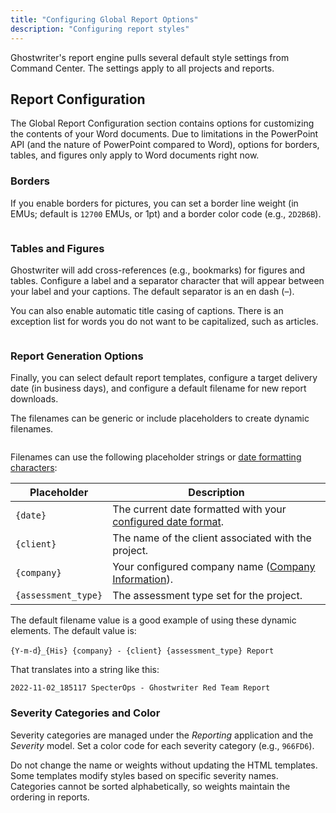 ```yaml
---
title: "Configuring Global Report Options"
description: "Configuring report styles"
---
```


Ghostwriter's report engine pulls several default style settings from Command Center. The settings apply to all projects and reports.

## Report Configuration

The Global Report Configuration section contains options for customizing the contents of your Word documents.
<Info>
Due to limitations in the PowerPoint API (and the nature of PowerPoint compared to Word), options for borders, tables, and figures only apply to Word documents right now.
</Info>

### Borders

If you enable borders for pictures, you can set a border line weight (in EMUs; default is `12700` EMUs, or 1pt) and a border color code (e.g., `2D2B6B`).
<Frame>
  <img src="/images/configuring-global-settings/image-2.png" alt=""/>
</Frame>

### Tables and Figures

Ghostwriter will add cross-references (e.g., bookmarks) for figures and tables. Configure a label and a separator character that will appear between your label and your captions. The default separator is an en dash (–).

You can also enable automatic title casing of captions. There is an exception list for words you do not want to be capitalized, such as articles.

<Frame>
  <img src="/images/configuring-global-settings/image-3.avif" alt=""/>
</Frame>

### Report Generation Options

Finally, you can select default report templates, configure a target delivery date (in business days), and configure a default filename for new report downloads.

The filenames can be generic or include placeholders to create dynamic filenames.

<Frame>
  <img src="/images/configuring-global-settings/image-4.avif" alt=""/>
</Frame>

Filenames can use the following placeholder strings or [date formatting characters](https://docs.djangoproject.com/en/4.1/ref/templates/builtins/#date):

| **Placeholder**      | **Description**                                                                                                                                         |
|-----------------------|---------------------------------------------------------------------------------------------------------------------------------------------------------|
| `{date}`             | The current date formatted with your [configured date format](https://www.ghostwriter.wiki/getting-started/quickstart#customizing-the-date-format).     |
| `{client}`           | The name of the client associated with the project.                                                                                                    |
| `{company}`          | Your configured company name ([Company Information](/configuring-global-settings/personalizing-company-information)).                                  |
| `{assessment_type}`  | The assessment type set for the project.

<Check>
The default filename value is a good example of using these dynamic elements. The default value is:

`{Y-m-d`}`_{His} {company} - {client} {assessment_type} Report`

That translates into a string like this:

`2022-11-02_185117 SpecterOps - Ghostwriter Red Team Report`
</Check>
### Severity Categories and Color

Severity categories are managed under the _Reporting_ application and the _Severity_ model. Set a color code for each severity category (e.g., `966FD6`).

<Warning>
Do not change the name or weights without updating the HTML templates. Some templates modify styles based on specific severity names. Categories cannot be sorted alphabetically, so weights maintain the ordering in reports.
</Warning>
